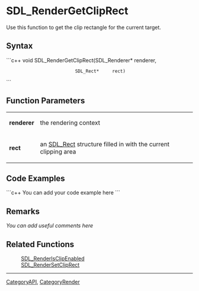 <!-- pragma section-numbers off -->
<!-- pragma camelcase off -->


<!-- #*^*^*^*^*See http://wiki.libsdl.org/moin.cgi/SGFunctions for details on editing this page*^*^*^*^* -->


= SDL_RenderGetClipRect =
Use this function to get the clip rectangle for the current target.



== Syntax ==
```c++
void SDL_RenderGetClipRect(SDL_Renderer* renderer,
                           SDL_Rect*     rect)
```


== Function Parameters ==
{|
|'''renderer'''
|the rendering context
|-
|'''rect'''
|an [[SDL_Rect]] structure filled in with the current clipping area
|}


== Code Examples ==
```c++
You can add your code example here
```


== Remarks ==
''You can add useful comments here''


== Related Functions ==
:[[SDL_RenderIsClipEnabled]]
:[[SDL_RenderSetClipRect]]

----
[[CategoryAPI]], [[CategoryRender]]
